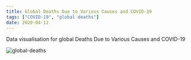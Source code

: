 ```yaml
---
title: Global Deaths Due to Various Causes and COVID-19
tags: ["COVID-19", "global deaths"]
date: 2020-04-12
---
```


Data visualisation for global Deaths Due to Various Causes and COVID-19

![global-deaths](https://flo.uri.sh/visualisation/2645529/embed)
